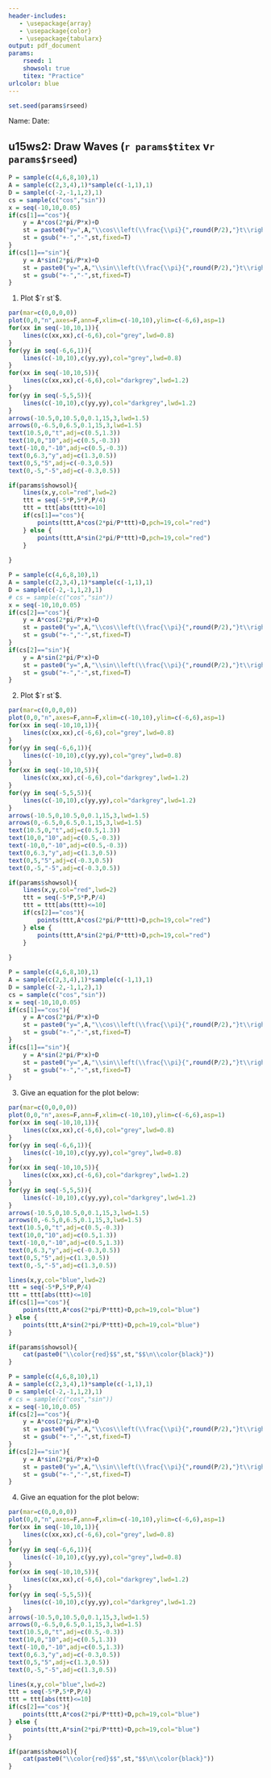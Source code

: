 ```yaml
---
header-includes:
   - \usepackage{array}
   - \usepackage{color}
   - \usepackage{tabularx}
output: pdf_document
params:
    rseed: 1
    showsol: true
    titex: "Practice"
urlcolor: blue
---
```


```r
set.seed(params$rseed)
```

Name: \hspace{4in} Date: \hfill \vspace{3pt} \hrule

## \sc u15ws2: Draw Waves (`r params$titex` v`r params$rseed`)

<!-- 1 -->

```r
P = sample(c(4,6,8,10),1)
A = sample(c(2,3,4),1)*sample(c(-1,1),1)
D = sample(c(-2,-1,1,2),1)
cs = sample(c("cos","sin"))
x = seq(-10,10,0.05)
if(cs[1]=="cos"){
    y = A*cos(2*pi/P*x)+D
    st = paste0("y=",A,"\\cos\\left(\\frac{\\pi}{",round(P/2),"}t\\right)+",D)
    st = gsub("+-","-",st,fixed=T)
}
if(cs[1]=="sin"){
    y = A*sin(2*pi/P*x)+D
    st = paste0("y=",A,"\\sin\\left(\\frac{\\pi}{",round(P/2),"}t\\right)+",D)
    st = gsub("+-","-",st,fixed=T)
}
```


1. Plot $`r st`$.

```r
par(mar=c(0,0,0,0))
plot(0,0,"n",axes=F,ann=F,xlim=c(-10,10),ylim=c(-6,6),asp=1)
for(xx in seq(-10,10,1)){
    lines(c(xx,xx),c(-6,6),col="grey",lwd=0.8)    
}
for(yy in seq(-6,6,1)){
    lines(c(-10,10),c(yy,yy),col="grey",lwd=0.8)    
}
for(xx in seq(-10,10,5)){
    lines(c(xx,xx),c(-6,6),col="darkgrey",lwd=1.2)    
}
for(yy in seq(-5,5,5)){
    lines(c(-10,10),c(yy,yy),col="darkgrey",lwd=1.2)    
}
arrows(-10.5,0,10.5,0,0.1,15,3,lwd=1.5)
arrows(0,-6.5,0,6.5,0.1,15,3,lwd=1.5)
text(10.5,0,"t",adj=c(0.5,1.3))
text(10,0,"10",adj=c(0.5,-0.3))
text(-10,0,"-10",adj=c(0.5,-0.3))
text(0,6.3,"y",adj=c(1.3,0.5))
text(0,5,"5",adj=c(-0.3,0.5))
text(0,-5,"-5",adj=c(-0.3,0.5))

if(params$showsol){
    lines(x,y,col="red",lwd=2)
    ttt = seq(-5*P,5*P,P/4)
    ttt = ttt[abs(ttt)<=10]
    if(cs[1]=="cos"){
        points(ttt,A*cos(2*pi/P*ttt)+D,pch=19,col="red")
    } else {
        points(ttt,A*sin(2*pi/P*ttt)+D,pch=19,col="red")
    }
    
}
```

\vfill
\vfill

<!-- 2 -->
```r
P = sample(c(4,6,8,10),1)
A = sample(c(2,3,4),1)*sample(c(-1,1),1)
D = sample(c(-2,-1,1,2),1)
# cs = sample(c("cos","sin"))
x = seq(-10,10,0.05)
if(cs[2]=="cos"){
    y = A*cos(2*pi/P*x)+D
    st = paste0("y=",A,"\\cos\\left(\\frac{\\pi}{",round(P/2),"}t\\right)+",D)
    st = gsub("+-","-",st,fixed=T)
}
if(cs[2]=="sin"){
    y = A*sin(2*pi/P*x)+D
    st = paste0("y=",A,"\\sin\\left(\\frac{\\pi}{",round(P/2),"}t\\right)+",D)
    st = gsub("+-","-",st,fixed=T)
}
```


2. Plot $`r st`$.

```r
par(mar=c(0,0,0,0))
plot(0,0,"n",axes=F,ann=F,xlim=c(-10,10),ylim=c(-6,6),asp=1)
for(xx in seq(-10,10,1)){
    lines(c(xx,xx),c(-6,6),col="grey",lwd=0.8)    
}
for(yy in seq(-6,6,1)){
    lines(c(-10,10),c(yy,yy),col="grey",lwd=0.8)    
}
for(xx in seq(-10,10,5)){
    lines(c(xx,xx),c(-6,6),col="darkgrey",lwd=1.2)    
}
for(yy in seq(-5,5,5)){
    lines(c(-10,10),c(yy,yy),col="darkgrey",lwd=1.2)    
}
arrows(-10.5,0,10.5,0,0.1,15,3,lwd=1.5)
arrows(0,-6.5,0,6.5,0.1,15,3,lwd=1.5)
text(10.5,0,"t",adj=c(0.5,1.3))
text(10,0,"10",adj=c(0.5,-0.3))
text(-10,0,"-10",adj=c(0.5,-0.3))
text(0,6.3,"y",adj=c(1.3,0.5))
text(0,5,"5",adj=c(-0.3,0.5))
text(0,-5,"-5",adj=c(-0.3,0.5))

if(params$showsol){
    lines(x,y,col="red",lwd=2)
    ttt = seq(-5*P,5*P,P/4)
    ttt = ttt[abs(ttt)<=10]
    if(cs[2]=="cos"){
        points(ttt,A*cos(2*pi/P*ttt)+D,pch=19,col="red")
    } else {
        points(ttt,A*sin(2*pi/P*ttt)+D,pch=19,col="red")
    }
    
}
```

\vfill
\vfill





\newpage

<!-- 3 -->

```r
P = sample(c(4,6,8,10),1)
A = sample(c(2,3,4),1)*sample(c(-1,1),1)
D = sample(c(-2,-1,1,2),1)
cs = sample(c("cos","sin"))
x = seq(-10,10,0.05)
if(cs[1]=="cos"){
    y = A*cos(2*pi/P*x)+D
    st = paste0("y=",A,"\\cos\\left(\\frac{\\pi}{",round(P/2),"}t\\right)+",D)
    st = gsub("+-","-",st,fixed=T)
}
if(cs[1]=="sin"){
    y = A*sin(2*pi/P*x)+D
    st = paste0("y=",A,"\\sin\\left(\\frac{\\pi}{",round(P/2),"}t\\right)+",D)
    st = gsub("+-","-",st,fixed=T)
}
```

3. Give an equation for the plot below:

```r
par(mar=c(0,0,0,0))
plot(0,0,"n",axes=F,ann=F,xlim=c(-10,10),ylim=c(-6,6),asp=1)
for(xx in seq(-10,10,1)){
    lines(c(xx,xx),c(-6,6),col="grey",lwd=0.8)    
}
for(yy in seq(-6,6,1)){
    lines(c(-10,10),c(yy,yy),col="grey",lwd=0.8)    
}
for(xx in seq(-10,10,5)){
    lines(c(xx,xx),c(-6,6),col="darkgrey",lwd=1.2)    
}
for(yy in seq(-5,5,5)){
    lines(c(-10,10),c(yy,yy),col="darkgrey",lwd=1.2)    
}
arrows(-10.5,0,10.5,0,0.1,15,3,lwd=1.5)
arrows(0,-6.5,0,6.5,0.1,15,3,lwd=1.5)
text(10.5,0,"t",adj=c(0.5,-0.3))
text(10,0,"10",adj=c(0.5,1.3))
text(-10,0,"-10",adj=c(0.5,1.3))
text(0,6.3,"y",adj=c(-0.3,0.5))
text(0,5,"5",adj=c(1.3,0.5))
text(0,-5,"-5",adj=c(1.3,0.5))

lines(x,y,col="blue",lwd=2)
ttt = seq(-5*P,5*P,P/4)
ttt = ttt[abs(ttt)<=10]
if(cs[1]=="cos"){
    points(ttt,A*cos(2*pi/P*ttt)+D,pch=19,col="blue")
} else {
    points(ttt,A*sin(2*pi/P*ttt)+D,pch=19,col="blue")
}
```

\vfill

```r
if(params$showsol){
    cat(paste0("\\color{red}$$",st,"$$\n\\color{black}"))
}
```

\vfill

<!-- 4 -->

```r
P = sample(c(4,6,8,10),1)
A = sample(c(2,3,4),1)*sample(c(-1,1),1)
D = sample(c(-2,-1,1,2),1)
# cs = sample(c("cos","sin"))
x = seq(-10,10,0.05)
if(cs[2]=="cos"){
    y = A*cos(2*pi/P*x)+D
    st = paste0("y=",A,"\\cos\\left(\\frac{\\pi}{",round(P/2),"}t\\right)+",D)
    st = gsub("+-","-",st,fixed=T)
}
if(cs[2]=="sin"){
    y = A*sin(2*pi/P*x)+D
    st = paste0("y=",A,"\\sin\\left(\\frac{\\pi}{",round(P/2),"}t\\right)+",D)
    st = gsub("+-","-",st,fixed=T)
}
```

4. Give an equation for the plot below:

```r
par(mar=c(0,0,0,0))
plot(0,0,"n",axes=F,ann=F,xlim=c(-10,10),ylim=c(-6,6),asp=1)
for(xx in seq(-10,10,1)){
    lines(c(xx,xx),c(-6,6),col="grey",lwd=0.8)    
}
for(yy in seq(-6,6,1)){
    lines(c(-10,10),c(yy,yy),col="grey",lwd=0.8)    
}
for(xx in seq(-10,10,5)){
    lines(c(xx,xx),c(-6,6),col="darkgrey",lwd=1.2)    
}
for(yy in seq(-5,5,5)){
    lines(c(-10,10),c(yy,yy),col="darkgrey",lwd=1.2)    
}
arrows(-10.5,0,10.5,0,0.1,15,3,lwd=1.5)
arrows(0,-6.5,0,6.5,0.1,15,3,lwd=1.5)
text(10.5,0,"t",adj=c(0.5,-0.3))
text(10,0,"10",adj=c(0.5,1.3))
text(-10,0,"-10",adj=c(0.5,1.3))
text(0,6.3,"y",adj=c(-0.3,0.5))
text(0,5,"5",adj=c(1.3,0.5))
text(0,-5,"-5",adj=c(1.3,0.5))

lines(x,y,col="blue",lwd=2)
ttt = seq(-5*P,5*P,P/4)
ttt = ttt[abs(ttt)<=10]
if(cs[2]=="cos"){
    points(ttt,A*cos(2*pi/P*ttt)+D,pch=19,col="blue")
} else {
    points(ttt,A*sin(2*pi/P*ttt)+D,pch=19,col="blue")
}
```

\vfill

```r
if(params$showsol){
    cat(paste0("\\color{red}$$",st,"$$\n\\color{black}"))
}
```

\vfill
